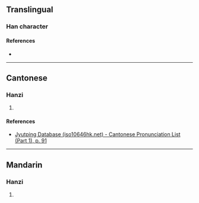 {{character info/new}}
==Translingual==

===Han character===
{{Han char|rn=37|rad=大|as=09|sn=12|four=|canj=KMWL|ids=⿱大面}}

====References====
* {{Han ref|kx=0253.150|dkj=05970|dj=0515.060|hdz=10544.070|uh=5964|ud=22884}}

----

==Cantonese==

===Hanzi===
{{yue-hanzi|jyut=[[haa5]]|y=ha5}}

# {{defn|lang=yue|sort=大09}}

====References====
* [http://www.iso10646hk.net/jp/document/download.jsp Jyutping Database (iso10646hk.net) - Cantonese Pronunciation List (Part 1), p. 91]

----

==Mandarin==

===Hanzi===
{{cmn-hanzi|pin=[[hǎ]] ([[ha]])|wg=ha<sup>3</sup>}}

# {{defn|lang=cmn|sort=大09}}
